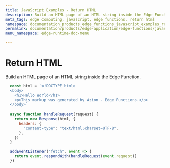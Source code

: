 ```yaml
---
title: JavaScript Examples - Return HTML
description: Build an HTML page of an HTML string inside the Edge Function.
meta_tags: edge computing, javascript, edge functions, return html
namespace: documentation_products_edge_functions_javascript_examples_return_html
permalink: documentation/products/edge-application/edge-functions/javascript-examples/return-html
menu_namespace: edge-runtime-doc-menu

---
```

# Return HTML

Build an HTML page of an HTML string inside the Edge Function.

```javascript
  const html = `<!DOCTYPE html>
  <body>
    <h1>Hello World</h1>
    <p>This markup was generated by Azion - Edge Functions.</p>
  </body>`
  
  async function handleRequest(request) {
    return new Response(html, {
      headers: {
        "content-type": "text/html;charset=UTF-8",
      },
    })
  }
  
  addEventListener("fetch", event => {
    return event.respondWith(handleRequest(event.request))
  })
```
